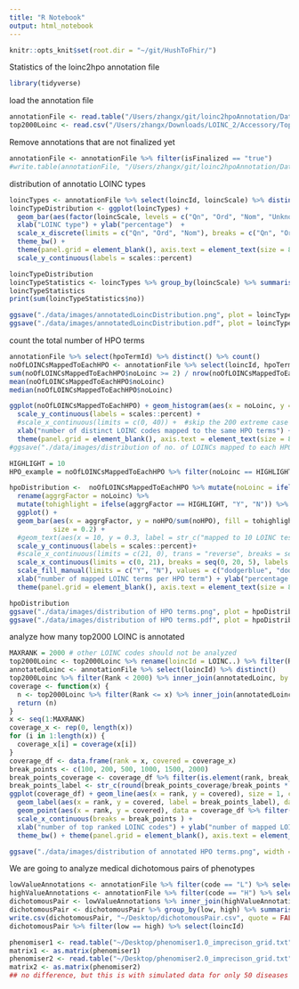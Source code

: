 ```yaml
---
title: "R Notebook"
output: html_notebook
---
```



```r
knitr::opts_knit$set(root.dir = "~/git/HushToFhir/")
```

Statistics of the loinc2hpo annotation file

```r
library(tidyverse)
```

load the annotation file
```r
annotationFile <- read.table("/Users/zhangx/git/loinc2hpoAnnotation/Data/TSVSingleFile/annotations.tsv", sep = "\t", stringsAsFactors = FALSE, header = TRUE)
top2000Loinc <- read.csv("/Users/zhangx/Downloads/LOINC_2/Accessory/Top2000/LOINC_1.6_Top2000CommonLabResultsUS.csv", stringsAsFactors = FALSE)
```

Remove annotations that are not finalized yet
```r
annotationFile <- annotationFile %>% filter(isFinalized == "true")
#write.table(annotationFile, "/Users/zhangx/git/loinc2hpoAnnotation/Data/TSVSingleFile/annotations.tsv", sep = "\t", row.names = FALSE, quote = FALSE)
```


distribution of annotatio LOINC types

```r
loincTypes <- annotationFile %>% select(loincId, loincScale) %>% distinct()
loincTypeDistribution <- ggplot(loincTypes) + 
  geom_bar(aes(factor(loincScale, levels = c("Qn", "Ord", "Nom", "Unknown")), ..count../sum(..count..), fill = loincScale)) +
  xlab("LOINC type") + ylab("percentage")  +
  scale_x_discrete(limits = c("Qn", "Ord", "Nom"), breaks = c("Qn", "Ord", "Nom"), labels = c("Qn", "Ord", "Nom")) + # do not show "Unknown"
  theme_bw() +
  theme(panel.grid = element_blank(), axis.text = element_text(size = 8), axis.title = element_text(size = 8), legend.position = "none") + 
  scale_y_continuous(labels = scales::percent)

loincTypeDistribution
loincTypeStatistics <- loincTypes %>% group_by(loincScale) %>% summarise(no = n()) %>% mutate(percentage = no/sum(no))
loincTypeStatistics
print(sum(loincTypeStatistics$no))
```
```r
ggsave("./data/images/annotatedLoincDistribution.png", plot = loincTypeDistribution, width = 1.5, height = 1.6)
ggsave("./data/images/annotatedLoincDistribution.pdf", plot = loincTypeDistribution, width = 1.5, height = 1.6)
```

count the total number of HPO terms
```r
annotationFile %>% select(hpoTermId) %>% distinct() %>% count()
noOfLOINCsMappedToEachHPO <- annotationFile %>% select(loincId, hpoTermId) %>% distinct() %>% group_by(hpoTermId) %>% mutate(noLoinc = n()) %>% ungroup() %>% select(hpoTermId, noLoinc) %>% distinct() 
sum(noOfLOINCsMappedToEachHPO$noLoinc >= 2) / nrow(noOfLOINCsMappedToEachHPO)
mean(noOfLOINCsMappedToEachHPO$noLoinc)
median(noOfLOINCsMappedToEachHPO$noLoinc)

ggplot(noOfLOINCsMappedToEachHPO) + geom_histogram(aes(x = noLoinc, y = ..count.. / sum (..count..)), fill = "black", binwidth =1) + 
  scale_y_continuous(labels = scales::percent) +
  #scale_x_continuous(limits = c(0, 40)) +  #skip the 200 extreme case
  xlab("number of distinct LOINC codes mapped to the same HPO terms") + ylab("frequency") + theme_bw() +
  theme(panel.grid = element_blank(), axis.text = element_text(size = 8), axis.title = element_text(size = 8), panel.border = element_rect(size = 0.75)) + scale_x_reverse() + coord_flip()
#ggsave("./data/images/distribution of no. of LOINCs mapped to each HPO.png", width = 4, height = 2)

HIGHLIGHT = 10
HPO_example = noOfLOINCsMappedToEachHPO %>% filter(noLoinc == HIGHLIGHT) %>% select(hpoTermId) %>% unlist() %>% as.character() %>% str_c(collapse = "\n")

hpoDistribution <-  noOfLOINCsMappedToEachHPO %>% mutate(noLoinc = ifelse(noLoinc >= 20, 20, noLoinc)) %>% group_by(noLoinc) %>% summarise(noHPO = n()) %>% ungroup() %>%
  rename(aggrgFactor = noLoinc) %>% 
  mutate(tohighlight = ifelse(aggrgFactor == HIGHLIGHT, "Y", "N")) %>%
  ggplot() + 
  geom_bar(aes(x = aggrgFactor, y = noHPO/sum(noHPO), fill = tohighlight), stat = "identity",  
           size = 0.2) + 
  #geom_text(aes(x = 10, y = 0.3, label = str_c("mapped to 10 LOINC tests:", HPO_example, sep = "\n")), size = 2, color = "orange") +
  scale_y_continuous(labels = scales::percent)+
  #scale_x_continuous(limits = c(21, 0), trans = "reverse", breaks = seq(0, 20, 5), labels = c("0", "5", "10", "15", expression("">="20"))) +
  scale_x_continuous(limits = c(0, 21), breaks = seq(0, 20, 5), labels = c("0", "5", "10", "15", expression("">="20"))) +
  scale_fill_manual(limits = c("Y", "N"), values = c("dodgerblue", "dodgerblue")) +
  xlab("number of mapped LOINC terms per HPO term") + ylab("percentage of HPO terms") + theme_bw() +
  theme(panel.grid = element_blank(), axis.text = element_text(size = 8), axis.title = element_text(size = 8), panel.border = element_rect(size = 0.75), legend.position = "none")

hpoDistribution
ggsave("./data/images/distribution of HPO terms.png", plot = hpoDistribution, width = 3, height = 1.6)
ggsave("./data/images/distribution of HPO terms.pdf", plot = hpoDistribution, width = 3, height = 1.6)


```

analyze how many top2000 LOINC is annotated
```r
MAXRANK = 2000 # other LOINC codes should not be analyzed
top2000Loinc <- top2000Loinc %>% rename(loincId = LOINC..) %>% filter(Rank <= MAXRANK)
annotatedLoinc <- annotationFile %>% select(loincId) %>% distinct()
top2000Loinc %>% filter(Rank < 2000) %>% inner_join(annotatedLoinc, by = "loincId") %>% count
coverage <- function(x) {
  n <- top2000Loinc %>% filter(Rank <= x) %>% inner_join(annotatedLoinc, by = "loincId") %>% count %>% unlist
  return (n)
}
x <- seq(1:MAXRANK)
coverage_x <- rep(0, length(x))
for (i in 1:length(x)) {
  coverage_x[i] = coverage(x[i])
}
coverage_df <- data.frame(rank = x, covered = coverage_x)
break_points <- c(100, 200, 500, 1000, 1500, 2000)
break_points_coverage <- coverage_df %>% filter(is.element(rank, break_points)) %>% select(covered) %>% unlist 
break_points_label <- str_c(round(break_points_coverage/break_points * 100, 1), "%")
ggplot(coverage_df) + geom_line(aes(x = rank, y = covered), size = 1, color = "blue") + 
  geom_label(aes(x = rank, y = covered, label = break_points_label), data = coverage_df %>% filter(is.element(rank, break_points)),nudge_x = -50, nudge_y = 20) + 
  geom_point(aes(x = rank, y = covered), data = coverage_df %>% filter(is.element(rank, break_points)), shape = 21, size = 2, color = "black", fill = "red") + 
  scale_x_continuous(breaks = break_points ) +
  xlab("number of top ranked LOINC codes") + ylab("number of mapped LOINC codes") + 
  theme_bw() + theme(panel.grid = element_blank(), axis.text = element_text(size = 8), axis.title = element_text(size = 8), panel.border = element_rect(size = 0.75))

ggsave("./data/images/distribution of annotated HPO terms.png", width = 5, height = 2.5)
```

We are going to analyze medical dichotomous pairs of phenotypes
```r
lowValueAnnotations <- annotationFile %>% filter(code == "L") %>% select(loincId, low = hpoTermId)
highValueAnnotations <- annotationFile %>% filter(code == "H") %>% select(loincId, high = hpoTermId)
dichotomousPair <- lowValueAnnotations %>% inner_join(highValueAnnotations, by = "loincId")
dichotomousPair <- dichotomousPair %>% group_by(low, high) %>% summarise_at("loincId", function(x) {str_c(x, collapse= "|")}) %>% ungroup()
write.csv(dichotomousPair, "~/Desktop/dichotomousPair.csv", quote = FALSE, row.names = FALSE)
dichotomousPair %>% filter(low == high) %>% select(loincId)
```


```r
phenomiser1 <- read.table("~/Desktop/phenomiser1.0_imprecison_grid.txt", header = TRUE)
matrix1 <- as.matrix(phenomiser1)
phenomiser2 <- read.table("~/Desktop/phenomiser2.0_imprecison_grid.txt", header = TRUE)
matrix2 <- as.matrix(phenomiser2)
## no difference, but this is with simulated data for only 50 diseases
```

